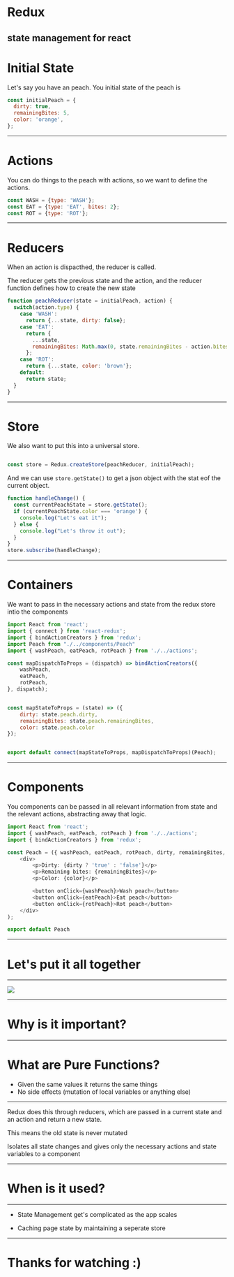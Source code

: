 
# Redux


state management for react
---

# Initial State

Let's say you have an peach. You initial state of the peach is
```javascript
const initialPeach = {
  dirty: true, 
  remainingBites: 5, 
  color: 'orange',
};

```

---
# Actions
You can do things to the peach with actions, so we want to define the actions. 

```javascript
const WASH = {type: 'WASH'};
const EAT = {type: 'EAT', bites: 2};
const ROT = {type: 'ROT'};
```
---
# Reducers

When an action is dispacthed, the reducer is called. 

The reducer gets the previous state and the action, and the reducer function defines how to create the new state

```javascript 
function peachReducer(state = initialPeach, action) {
  switch(action.type) {
    case 'WASH':
      return {...state, dirty: false};
    case 'EAT':
      return {
        ...state,
        remainingBites: Math.max(0, state.remainingBites - action.bites)
      };
    case 'ROT':
      return {...state, color: 'brown'};
    default:
      return state;
  }
}

```

---


# Store

We also want to put this into a universal store. 
```javascript 

const store = Redux.createStore(peachReducer, initialPeach);
```

And we can use ```store.getState()```  to get a json object with the stat eof the current object. 


```javascript
function handleChange() {
  const currentPeachState = store.getState();
  if (currentPeachState.color === 'orange') {
    console.log("Let's eat it");
  } else {
    console.log("Let's throw it out");
  }
}
store.subscribe(handleChange);
```


---

# Containers

We want to pass in the necessary actions and state from the redux store intio the components



```javascript
import React from 'react';
import { connect } from 'react-redux';
import { bindActionCreators } from 'redux';
import Peach from "./../components/Peach"
import { washPeach, eatPeach, rotPeach } from './../actions';

const mapDispatchToProps = (dispatch) => bindActionCreators({
    washPeach,
    eatPeach,
    rotPeach,
}, dispatch);


const mapStateToProps = (state) => ({
    dirty: state.peach.dirty,
    remainingBites: state.peach.remainingBites,
    color: state.peach.color
});


export default connect(mapStateToProps, mapDispatchToProps)(Peach);
```


---

# Components 

You components can be passed in all relevant information from state and the relevant actions, abstracting away that logic. 


```javascript
import React from 'react';
import { washPeach, eatPeach, rotPeach } from './../actions';
import { bindActionCreators } from 'redux';

const Peach = ({ washPeach, eatPeach, rotPeach, dirty, remainingBites, color  }) => (
    <div>
        <p>Dirty: {dirty ? 'true' : 'false'}</p>
        <p>Remaining bites: {remainingBites}</p>
        <p>Color: {color}</p>

        <button onClick={washPeach}>Wash peach</button>
        <button onClick={eatPeach}>Eat peach</button>
        <button onClick={rotPeach}>Rot peach</button>
    </div>
);

export default Peach
```



---

# Let's put it all together

---

<img src="images/flow.png" size="5%" />

---
# Why is it important?

---

# What are Pure Functions?

 * Given the same values it returns the same things
 * No side effects (mutation of local variables or anything else)

---

Redux does this through reducers, which are passed in a current state and an action and return a new state. 

This means the old state is never mutated 

Isolates all state changes and gives only the necessary actions and state variables to a component

---

# When is it used?

---

* State Management get's complicated as the app scales

* Caching page state by maintaining a seperate store


---

# Thanks for watching :) 